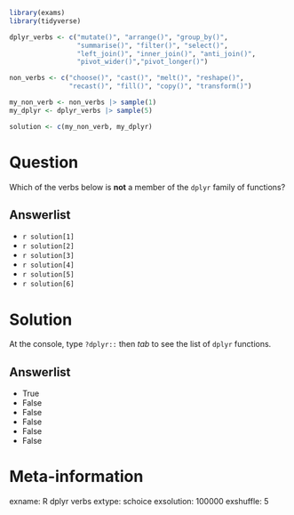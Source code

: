 ```r
library(exams)
library(tidyverse)

dplyr_verbs <- c("mutate()", "arrange()", "group_by()", 
                 "summarise()", "filter()", "select()", 
                 "left_join()", "inner_join()", "anti_join()",
                 "pivot_wider()","pivot_longer()")

non_verbs <- c("choose()", "cast()", "melt()", "reshape()", 
               "recast()", "fill()", "copy()", "transform()")

my_non_verb <- non_verbs |> sample(1)
my_dplyr <- dplyr_verbs |> sample(5)

solution <- c(my_non_verb, my_dplyr)

```


Question
========
Which of the verbs below is __not__ a member of the `dplyr` family of functions?


Answerlist
----------
* `r solution[1]`
* `r solution[2]`
* `r solution[3]`
* `r solution[4]`
* `r solution[5]`
* `r solution[6]`


Solution
========
At the console, type `?dplyr::` then _tab_ to see the list of `dplyr` functions.

Answerlist
----------
* True
* False
* False
* False
* False
* False


Meta-information
================
exname: R dplyr verbs
extype: schoice
exsolution: 100000
exshuffle: 5

